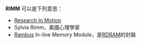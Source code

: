 '''RIMM''' 可以是下列意思：
* [[Research_In_Motion|Research In Motion]]
* Sylvia Rimm，美國心理學家
* [[Rambus|Rambus]] In-line Memory Module，是[[RDRAM|RDRAM]]的封裝

{{disambig|cat=四字拉丁字母缩写消歧义}}